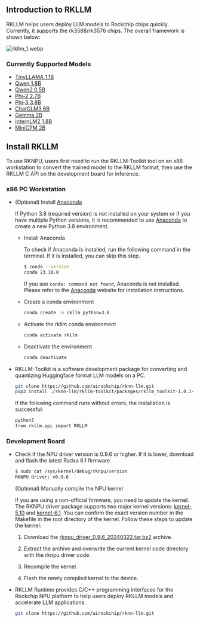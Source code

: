 ## Introduction to RKLLM

RKLLM helps users deploy LLM models to Rockchip chips quickly. Currently, it supports the rk3588/rk3576 chips. The overall framework is shown below:

![rkllm_1.webp](/img/general-tutorial/rknn/rkllm_1.webp)

### Currently Supported Models

- [TinyLLAMA 1.1B](https://huggingface.co/TinyLlama/TinyLlama-1.1B-Chat-v1.0/tree/fe8a4ea1ffedaf415f4da2f062534de366a451e6)
- [Qwen 1.8B](https://huggingface.co/Qwen/Qwen-1_8B-Chat/tree/1d0f68de57b88cfde81f3c3e537f24464d889081)
- [Qwen2 0.5B](https://huggingface.co/Qwen/Qwen1.5-0.5B/tree/8f445e3628f3500ee69f24e1303c9f10f5342a39)
- [Phi-2 2.7B](https://hf-mirror.com/microsoft/phi-2/tree/834565c23f9b28b96ccbeabe614dd906b6db551a)
- [Phi-3 3.8B](https://huggingface.co/microsoft/Phi-3-mini-4k-instruct/tree/291e9e30e38030c23497afa30f3af1f104837aa6)
- [ChatGLM3 6B](https://huggingface.co/THUDM/chatglm3-6b/tree/103caa40027ebfd8450289ca2f278eac4ff26405)
- [Gemma 2B](https://huggingface.co/google/gemma-2b-it/tree/de144fb2268dee1066f515465df532c05e699d48)
- [InternLM2 1.8B](https://huggingface.co/internlm/internlm2-chat-1_8b/tree/ecccbb5c87079ad84e5788baa55dd6e21a9c614d)
- [MiniCPM 2B](https://huggingface.co/openbmb/MiniCPM-2B-sft-bf16/tree/79fbb1db171e6d8bf77cdb0a94076a43003abd9e)

## Install RKLLM

To use RKNPU, users first need to run the RKLLM-Toolkit tool on an x86 workstation to convert the trained model to the RKLLM format, then use the RKLLM C API on the development board for inference.

### x86 PC Workstation

- (Optional) Install [Anaconda](https://www.anaconda.com/)

  If Python 3.8 (required version) is not installed on your system or if you have multiple Python versions, it is recommended to use [Anaconda](https://www.anaconda.com/) to create a new Python 3.8 environment.

  - Install Anaconda

    To check if Anaconda is installed, run the following command in the terminal. If it is installed, you can skip this step.

    ```bash
    $ conda --version
    conda 23.10.0
    ```

    If you see `conda: command not found`, Anaconda is not installed. Please refer to the [Anaconda](https://www.anaconda.com/) website for installation instructions.

  - Create a conda environment

    ```bash
    conda create -n rkllm python=3.8
    ```

  - Activate the rkllm conda environment

    ```bash
    conda activate rkllm
    ```

  - Deactivate the environment

    ```bash
    conda deactivate
    ```

- RKLLM-Toolkit is a software development package for converting and quantizing Huggingface format LLM models on a PC.

  ```bash
  git clone https://github.com/airockchip/rknn-llm.git
  pip3 install ./rknn-llm/rkllm-toolkit/packages/rkllm_toolkit-1.0.1-cp38-cp38-linux_x86_64.whl
  ```

  If the following command runs without errors, the installation is successful:

  ```bash
  python3
  from rkllm.api import RKLLM
  ```

### Development Board

- Check if the NPU driver version is 0.9.6 or higher. If it is lower, download and flash the latest Radxa 6.1 firmware.

  ```bash
  $ sudo cat /sys/kernel/debug/rknpu/version
  RKNPU driver: v0.9.6
  ```

  (Optional) Manually compile the NPU kernel

  If you are using a non-official firmware, you need to update the kernel. The RKNPU driver package supports two major kernel versions: [kernel-5.10](https://github.com/radxa/kernel/tree/stable-5.10-rock5) and [kernel-6.1](https://github.com/radxa/kernel/tree/linux-6.1-stan-rkr1). You can confirm the exact version number in the Makefile in the root directory of the kernel. Follow these steps to update the kernel:

  1. Download the [rknpu_driver_0.9.6_20240322.tar.bz2](https://github.com/airockchip/rknn-llm/tree/main/rknpu-driver) archive.

  2. Extract the archive and overwrite the current kernel code directory with the rknpu driver code.

  3. Recompile the kernel.

  4. Flash the newly compiled kernel to the device.

- RKLLM Runtime provides C/C++ programming interfaces for the Rockchip NPU platform to help users deploy RKLLM models and accelerate LLM applications.

  ```bash
  git clone https://github.com/airockchip/rknn-llm.git
  ```
